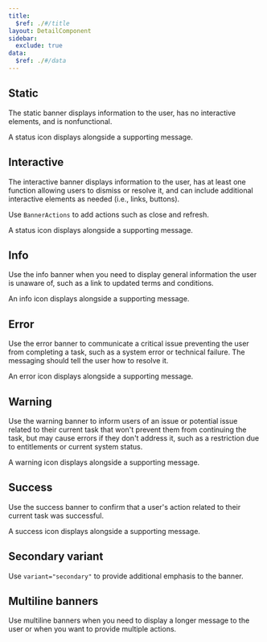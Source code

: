 ```yaml
---
title:
  $ref: ./#/title
layout: DetailComponent
sidebar:
  exclude: true
data:
  $ref: ./#/data
---
```


## Static

The static banner displays information to the user, has no interactive elements, and is nonfunctional.

A status icon displays alongside a supporting message.

<LivePreview componentName="banner" exampleName="Static" />

## Interactive

The interactive banner displays information to the user, has at least one function allowing users to dismiss or resolve it, and can include additional interactive elements as needed (i.e., links, buttons).

Use `BannerActions` to add actions such as close and refresh.

A status icon displays alongside a supporting message.

<LivePreview componentName="banner" exampleName="Interactive" />

## Info

Use the info banner when you need to display general information the user is unaware of, such as a link to updated terms and conditions.

An info icon displays alongside a supporting message.

<LivePreview componentName="banner" exampleName="Info" />

## Error

Use the error banner to communicate a critical issue preventing the user from completing a task, such as a system error or technical failure. The messaging should tell the user how to resolve it.

An error icon displays alongside a supporting message.

<LivePreview componentName="banner" exampleName="Error" />

## Warning

Use the warning banner to inform users of an issue or potential issue related to their current task that won't prevent them from continuing the task, but may cause errors if they don't address it, such as a restriction due to entitlements or current system status.

A warning icon displays alongside a supporting message.

<LivePreview componentName="banner" exampleName="Warning" />

## Success

Use the success banner to confirm that a user's action related to their current task was successful.

A success icon displays alongside a supporting message.

<LivePreview componentName="banner" exampleName="Success" />

## Secondary variant

Use `variant="secondary"` to provide additional emphasis to the banner.

<LivePreview componentName="banner" exampleName="SecondaryVariant" />

## Multiline banners

Use multiline banners when you need to display a longer message to the user or when you want to provide multiple actions.

<LivePreview componentName="banner" exampleName="MultilineBanners" />
